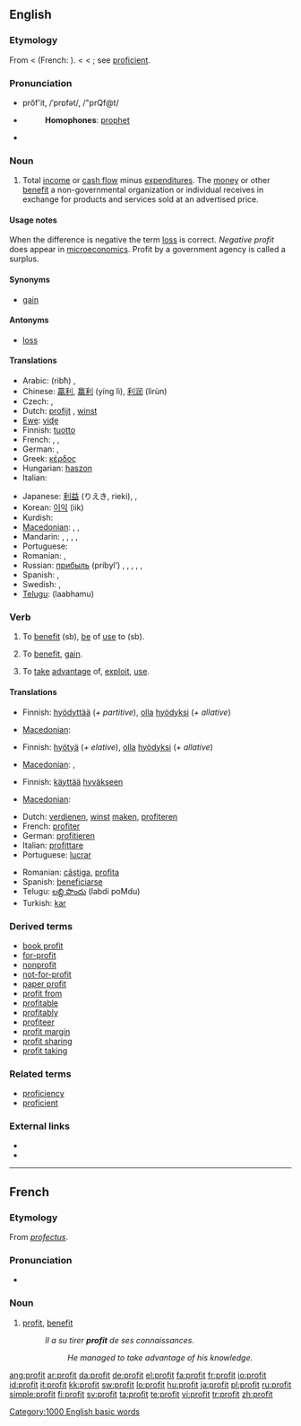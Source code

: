 {{wikipedia}}
{{also|Profit}}
==English==

===Etymology===
From {{etyl|enm}} {{term|profit|lang=enm}} < {{etyl|fro}} {{term|profit|lang=fro}} (French: {{term|lang=fr|profit}}). < {{etyl|la}} {{term|profectus||advance, progress, growth, increase, profit}} < {{term|proficere||to go forward, advance, make progress, be profitable or useful}}; see [[proficient]].

===Pronunciation===
* prŏf'it, /ˈprɒfət/, /"prQf@t/
* {{audio|en-us-profit.ogg|Audio (US)}}
*: '''Homophones''': [[prophet]]
* {{rhymes|ɒfɪt}}

===Noun===
{{en-noun}}

# Total [[income]] or [[cash flow]] minus [[expenditure]]s. The [[money]] or other [[benefit]] a non-governmental organization or individual receives in exchange for products and services sold at an advertised price.

====Usage notes====
When the difference is negative the term [[loss]] is correct.  ''Negative profit'' does appear in [[microeconomics]].
Profit by a government agency is called a surplus.

====Synonyms====
* [[gain]]

====Antonyms====
* [[loss]]

====Translations====
{{trans-top}}
* Arabic: {{Arab|[[ربح]]}} (ribħ) {{m}}, {{Arab|[[مكسب]]}} {{IPAchar|(máksab)}} {{m}}
* Chinese: [[贏利]], [[赢利]] (yíng lì), [[利润]] (lìrùn)
* Czech: {{t-|cs|zisk|m}}, {{t-|cs|prospěch|m}}
* Dutch: [[profijt]] {{n}}, [[winst]] {{f}}
* [[Ewe]]: [[viɖe]]
* Finnish: [[tuotto]]
* French: {{t+|fr|profit|m}}, {{t+|fr|gain|m}}, {{t+|fr|bénéfice|m}}
* German: {{t+|de|Gewinn|m}}, {{t+|de|Profit|m}}
* Greek: [[κέρδος]] {{n}}
* Hungarian: [[haszon]]
* Italian: {{t+|it|profitto|m}}
{{trans-mid}}
* Japanese: [[利益]] (りえき, rieki),  {{t|ja|利益|tr=りえき, rieki|sc=Jpan}},  {{t|ja|利潤|tr=りじゅん, rijun|sc=Jpan}}
* Korean: [[이익]] (iik)
* Kurdish: {{ku-Arab|[[قازانج]]}}
* [[Macedonian]]: {{t|mk|заработка|f|tr=zarábotka|sc=Cyrl}},  {{t|mk|добивка|f|tr=dóbivka|sc=Cyrl}},  {{t|mk|профит|m|tr=prófit|sc=Cyrl}}
* Mandarin: {{t|zh|贏利|sc=Hani}},  {{t|zh|赢利|tr=yínglì|sc=Hani}},  {{t|zh|利潤|sc=Hani}},  {{t|zh|利润|tr=lìrùn|sc=Hani}},  {{t|zh|利益|tr=lìyì|sc=Hani}}
* Portuguese: {{t+|pt|lucro|m}}
* Romanian: {{t+|ro|câştig|n}}, {{t-|ro|profit|f}}
* Russian: [[прибыль]] (príbyl’) {{f}}, {{t|ru|выгода|f|tr=výgoda|sc=Cyrl}},  {{t|ru|доход|m|tr=doxód|sc=Cyrl}},  {{t|ru|нажива|f|tr=nažíva|sc=Cyrl}},  {{t|ru|польза|tr=pól'za|sc=Cyrl}},  {{qualifier|obsolete}} {{t|ru|профит|m|tr=profít|sc=Cyrl}}
* Spanish: {{t-|es|ganancia|f}}, {{t-|es|beneficio|f}}
* Swedish: {{t+|sv|vinst}}, {{t|sv|förtjänst}}
* [[Telugu]]: {{t|te|లాభము|sc=Telu}} (laabhamu)
{{trans-bottom}}

===Verb===
{{en-verb}}

# {{transitive}} To [[benefit]] (sb), [[be]] of [[use]] to (sb).
# {{context|intransitive|construed with '''from'''}} To [[benefit]], [[gain]].
# {{context|intransitive|construed with '''from'''}} To [[take]] [[advantage]] of, [[exploit]], [[use]].

====Translations====
{{trans-top|To benefit, be of use to}}
* Finnish: [[hyödyttää]] (''+ partitive''), [[olla#Finnish|olla]] [[hyöty|hyödyksi]] (''+ allative'')
{{trans-mid}}
* [[Macedonian]]: {{t|mk|користи|tr=kóristi|sc=Cyrl}}
{{trans-bottom}}

{{trans-top|To benefit, gain}}
* Finnish: [[hyötyä]] (''+ elative''), [[olla#Finnish|olla]] [[hyöty|hyödyksi]] (''+ allative'')
{{trans-mid}}
* [[Macedonian]]: {{t|mk|искористува|tr=iskorístuva|sc=Cyrl}},  {{t|mk|ќарува|tr=ḱáruva|sc=Cyrl}}
{{trans-bottom}}

{{trans-top|To take advantage of, exploit, use}}
* Finnish: [[käyttää]] [[hyvä|hyväkse]][[-en#Finnish|en]]
{{trans-mid}}
* [[Macedonian]]: {{t|mk|искористува|tr=iskorístuva|sc=Cyrl}}
{{trans-bottom}}

{{checktrans-top}}
* Dutch: [[verdienen]], [[winst]] [[maken]], [[profiteren]]
* French: [[profiter]]
* German: [[profitieren]]
* Italian: [[profittare]]
* Portuguese: [[lucrar]]
{{trans-mid}}
* Romanian: [[câştiga]], [[profita]]
* Spanish: [[beneficiarse]]
* Telugu: [[లబ్ది పొందు]] (labdi poMdu)
* Turkish: [[kar]]
{{trans-bottom}}

===Derived terms===
* [[book profit]]
* [[for-profit]]
* [[nonprofit]]
* [[not-for-profit]]
* [[paper profit]]
* [[profit from]]
* [[profitable]]
* [[profitably]]
* [[profiteer]]
* [[profit margin]]
* [[profit sharing]]
* [[profit taking]]

===Related terms===
* [[proficiency]]
* [[proficient]]

===External links===
* {{R:Webster 1913}}
* {{R:Century 1911}}

[[Category:1000 English basic words]]

----

==French==

===Etymology===
From {{etyl|la}} ''[[profectus]]''.

===Pronunciation===
* {{audio|Fr-profit.ogg|audio}}

===Noun===
{{fr-noun|m}}

# [[#Noun|profit]], [[benefit]]
#: ''Il a su tirer '''profit''' de ses connaissances.''
#:: ''He managed to take advantage of his knowledge.''

[[ang:profit]]
[[ar:profit]]
[[da:profit]]
[[de:profit]]
[[el:profit]]
[[fa:profit]]
[[fr:profit]]
[[io:profit]]
[[id:profit]]
[[it:profit]]
[[kk:profit]]
[[sw:profit]]
[[lo:profit]]
[[hu:profit]]
[[ja:profit]]
[[pl:profit]]
[[ru:profit]]
[[simple:profit]]
[[fi:profit]]
[[sv:profit]]
[[ta:profit]]
[[te:profit]]
[[vi:profit]]
[[tr:profit]]
[[zh:profit]]